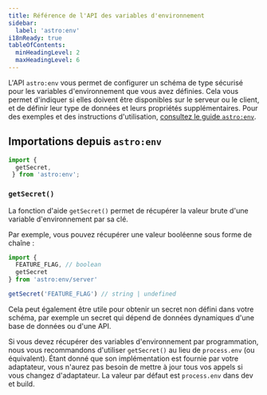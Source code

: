 ```yaml
---
title: Référence de l'API des variables d'environnement
sidebar:
  label: 'astro:env'
i18nReady: true
tableOfContents:
  minHeadingLevel: 2
  maxHeadingLevel: 6
---
```


<p><Since v="5.0.0" /></p>

L'API `astro:env` vous permet de configurer un schéma de type sécurisé pour les variables d'environnement que vous avez définies. Cela vous permet d'indiquer si elles doivent être disponibles sur le serveur ou le client, et de définir leur type de données et leurs propriétés supplémentaires. Pour des exemples et des instructions d'utilisation, [consultez le guide `astro:env`](/fr/guides/environment-variables/#variables-denvironnement-avec-sûreté-du-typage).

## Importations depuis `astro:env`

```js
import { 
  getSecret,
 } from 'astro:env';
```

### `getSecret()`

<p>
<Since v="5.0.0" />
</p>

La fonction d'aide `getSecret()` permet de récupérer la valeur brute d'une variable d'environnement par sa clé.

Par exemple, vous pouvez récupérer une valeur booléenne sous forme de chaîne :

```js
import {
  FEATURE_FLAG, // boolean
  getSecret
} from 'astro:env/server'

getSecret('FEATURE_FLAG') // string | undefined
```

Cela peut également être utile pour obtenir un secret non défini dans votre schéma, par exemple un secret qui dépend de données dynamiques d'une base de données ou d'une API.

Si vous devez récupérer des variables d'environnement par programmation, nous vous recommandons d'utiliser `getSecret()` au lieu de `process.env` (ou équivalent). Étant donné que son implémentation est fournie par votre adaptateur, vous n'aurez pas besoin de mettre à jour tous vos appels si vous changez d'adaptateur. La valeur par défaut est `process.env` dans dev et build.
